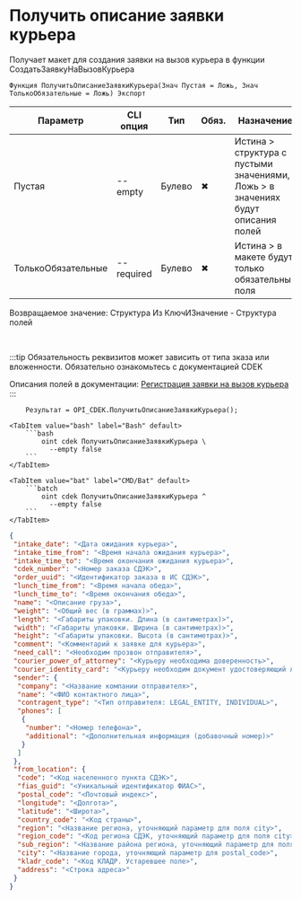 ﻿---
sidebar_position: 7
description:  Получает макет для создания заявки на вызов курьера в функции СоздатьЗаявкуНаВызовКурьераСтраницы
keywords: [1C, 1С, 1С:Предприятие, 1С:Предприятие 8.3, API, Интеграция, Сервисы, Обмен, OneScript, CLI, CDEK]
---


# Получить описание заявки курьера
 Получает макет для создания заявки на вызов курьера в функции СоздатьЗаявкуНаВызовКурьера



`Функция ПолучитьОписаниеЗаявкиКурьера(Знач Пустая = Ложь, Знач ТолькоОбязательные = Ложь) Экспорт`

  | Параметр | CLI опция | Тип | Обяз. | Назначение |
  |-|-|-|-|-|
  | Пустая | --empty | Булево | &#x2716; | Истина > структура с пустыми значениями, Ложь > в значениях будут описания полей |
  | ТолькоОбязательные | --required | Булево | &#x2716; | Истина > в макете будут только обязательные поля |

  
  Возвращаемое значение:   Структура Из КлючИЗначение - Структура полей

<br/>

:::tip
Обязательность реквизитов может зависить от типа зказа или вложенности. Обязательно ознакомьтесь с документацией CDEK

Описания полей в документации: [Регистрация заявки на вызов курьера](https://api-docs.cdek.ru/29925274.html)
:::
<br/>



```bsl title="Пример использования для 1С:Предприятие/OneScript"
    Результат = OPI_CDEK.ПолучитьОписаниеЗаявкиКурьера();
```
    

 <Tabs>
  
    <TabItem value="bash" label="Bash" default>
        ```bash
            oint cdek ПолучитьОписаниеЗаявкиКурьера \
              --empty false
        ```
    </TabItem>
  
    <TabItem value="bat" label="CMD/Bat" default>
        ```batch
            oint cdek ПолучитьОписаниеЗаявкиКурьера ^
              --empty false
        ```
    </TabItem>
</Tabs>


```json title="Результат"
{
 "intake_date": "<Дата ожидания курьера>",
 "intake_time_from": "<Время начала ожидания курьера>",
 "intake_time_to": "<Время окончания ожидания курьера>",
 "cdek_number": "<Номер заказа СДЭК>",
 "order_uuid": "<Идентификатор заказа в ИС СДЭК>",
 "lunch_time_from": "<Время начала обеда>",
 "lunch_time_to": "<Время окончания обеда>",
 "name": "<Описание груза>",
 "weight": "<Общий вес (в граммах)>",
 "length": "<Габариты упаковки. Длина (в сантиметрах)>",
 "width": "<Габариты упаковки. Ширина (в сантиметрах)>",
 "height": "<Габариты упаковки. Высота (в сантиметрах)>",
 "comment": "<Комментарий к заявке для курьера>",
 "need_call": "<Необходим прозвон отправителя>",
 "courier_power_of_attorney": "<Курьеру необходима доверенность>",
 "courier_identity_card": "<Курьеру необходим документ удостоверяющий личность>",
 "sender": {
  "company": "<Название компании отправителя>",
  "name": "<ФИО контактного лица>",
  "contragent_type": "<Тип отправителя: LEGAL_ENTITY, INDIVIDUAL>",
  "phones": [
   {
    "number": "<Номер телефона>",
    "additional": "<Дополнительная информация (добавочный номер)>"
   }
  ]
 },
 "from_location": {
  "code": "<Код населенного пункта СДЭК>",
  "fias_guid": "<Уникальный идентификатор ФИАС>",
  "postal_code": "<Почтовый индекс>",
  "longitude": "<Долгота>",
  "latitude": "<Широта>",
  "country_code": "<Код страны>",
  "region": "<Название региона, уточняющий параметр для поля city>",
  "region_code": "<Код региона СДЭК, уточняющий параметр для поля city>",
  "sub_region": "<Название района региона, уточняющий параметр для поля region>",
  "city": "<Название города, уточняющий параметр для postal_code>",
  "kladr_code": "<Код КЛАДР. Устаревшее поле>",
  "address": "<Строка адреса>"
 }
}
```
